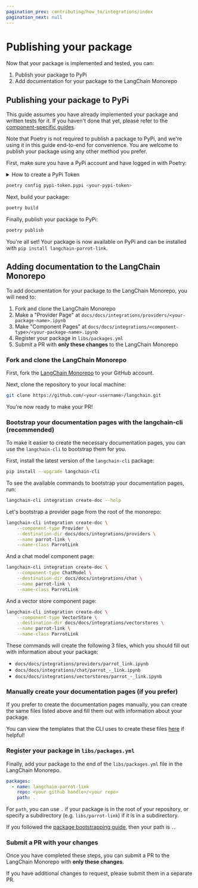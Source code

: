 ```yaml
---
pagination_prev: contributing/how_to/integrations/index
pagination_next: null
---
```


# Publishing your package

Now that your package is implemented and tested, you can:

1. Publish your package to PyPi
2. Add documentation for your package to the LangChain Monorepo

## Publishing your package to PyPi

This guide assumes you have already implemented your package and written tests for it. If you haven't done that yet, please refer to the [component-specific guides](/docs/contributing/how_to/integrations/#component-specific-guides).

Note that Poetry is not required to publish a package to PyPi, and we're using it in this guide end-to-end for convenience.
You are welcome to publish your package using any other method you prefer.

First, make sure you have a PyPi account and have logged in with Poetry:

<details>
    <summary>How to create a PyPi Token</summary>

1. Go to the [PyPi website](https://pypi.org/) and create an account.
2. Verify your email address by clicking the link that PyPi emails to you.
3. Go to your account settings and click "Generate Recovery Codes" to enable 2FA. To generate an API token, you **must** have 2FA enabled currently.
4. Go to your account settings and [generate a new API token](https://pypi.org/manage/account/token/).

</details>

```bash
poetry config pypi-token.pypi <your-pypi-token>
```

Next, build your package:

```bash
poetry build
```

Finally, publish your package to PyPi:

```bash
poetry publish
```

You're all set! Your package is now available on PyPi and can be installed with `pip install langchain-parrot-link`.

## Adding documentation to the LangChain Monorepo

To add documentation for your package to the LangChain Monorepo, you will need to:

1. Fork and clone the LangChain Monorepo
2. Make a "Provider Page" at `docs/docs/integrations/providers/<your-package-name>.ipynb`
3. Make "Component Pages" at `docs/docs/integrations/<component-type>/<your-package-name>.ipynb`
4. Register your package in `libs/packages.yml`
5. Submit a PR with **only these changes** to the LangChain Monorepo

### Fork and clone the LangChain Monorepo

First, fork the [LangChain Monorepo](https://github.com/langchain-ai/langchain) to your GitHub account.

Next, clone the repository to your local machine:

```bash
git clone https://github.com/<your-username>/langchain.git
```

You're now ready to make your PR!

### Bootstrap your documentation pages with the langchain-cli (recommended)

To make it easier to create the necessary documentation pages, you can use the `langchain-cli` to bootstrap them for you.

First, install the latest version of the `langchain-cli` package:

```bash
pip install --upgrade langchain-cli
```

To see the available commands to bootstrap your documentation pages, run:

```bash
langchain-cli integration create-doc --help
```

Let's bootstrap a provider page from the root of the monorepo:

```bash
langchain-cli integration create-doc \
    --component-type Provider \
    --destination-dir docs/docs/integrations/providers \
    --name parrot-link \
    --name-class ParrotLink
```

And a chat model component page:

```bash
langchain-cli integration create-doc \
    --component-type ChatModel \
    --destination-dir docs/docs/integrations/chat \
    --name parrot-link \
    --name-class ParrotLink
```

And a vector store component page:

```bash
langchain-cli integration create-doc \
    --component-type VectorStore \
    --destination-dir docs/docs/integrations/vectorstores \
    --name parrot-link \
    --name-class ParrotLink
```

These commands will create the following 3 files, which you should fill out with information about your package:

- `docs/docs/integrations/providers/parrot_link.ipynb`
- `docs/docs/integrations/chat/parrot_-_link.ipynb`
- `docs/docs/integrations/vectorstores/parrot_-_link.ipynb`

### Manually create your documentation pages (if you prefer)

If you prefer to create the documentation pages manually, you can create the same files listed
above and fill them out with information about your package.

You can view the templates that the CLI uses to create these files [here](https://github.com/langchain-ai/langchain/tree/master/libs/cli/langchain_cli/integration_template/docs) if helpful!

### Register your package in `libs/packages.yml`

Finally, add your package to the end of the `libs/packages.yml` file in the LangChain Monorepo.

```yaml
packages:
  - name: langchain-parrot-link
    repo: <your github handle>/<your repo>
    path: .
```

For `path`, you can use `.` if your package is in the root of your repository, or specify a subdirectory (e.g. `libs/parrot-link`) if it is in a subdirectory.

If you followed the [package bootstrapping guide](../package), then your path is `.`.

### Submit a PR with your changes

Once you have completed these steps, you can submit a PR to the LangChain Monorepo with **only these changes**.

If you have additional changes to request, please submit them in a separate PR.
